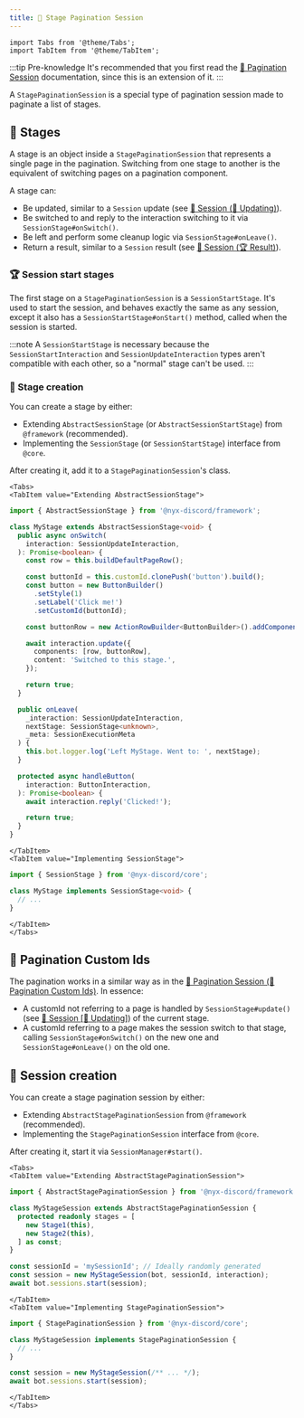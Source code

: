 ```yaml
---
title: 📁 Stage Pagination Session
---
```


```mdx-code-block
import Tabs from '@theme/Tabs';
import TabItem from '@theme/TabItem';
```

:::tip Pre-knowledge
It's recommended that you first read the [️🔢 Pagination Session](./pagination-session) documentation, since this is an extension of it.
:::

A `StagePaginationSession` is a special type of pagination session made to paginate a list of stages.

## 📁 Stages

A stage is an object inside a `StagePaginationSession` that represents a single page in the pagination. Switching from
one stage to another is the equivalent of switching pages on a pagination component.

A stage can:
* Be updated, similar to a `Session` update (see [👤 Session (📝 Updating)](./session#-updating)).
* Be switched to and reply to the interaction switching to it via `SessionStage#onSwitch()`.
* Be left and perform some cleanup logic via `SessionStage#onLeave()`.
* Return a result, similar to a `Session` result (see [👤 Session (🏆 Result)](./session#-result)).

### 🏆 Session start stages

The first stage on a `StagePaginationSession` is a `SessionStartStage`. It's used to start the session, and behaves
exactly the same as any session, except it also has a `SessionStartStage#onStart()` method, called when the session
is started.

:::note
A `SessionStartStage` is necessary because the `SessionStartInteraction` and `SessionUpdateInteraction` types aren't
compatible with each other, so a "normal" stage can't be used.
:::

### 👷 Stage creation

You can create a stage by either:

* Extending `AbstractSessionStage` (or `AbstractSessionStartStage`) from `@framework` (recommended).
* Implementing the `SessionStage` (or `SessionStartStage`) interface from `@core`.

After creating it, add it to a `StagePaginationSession`'s class.

```mdx-code-block
<Tabs>
<TabItem value="Extending AbstractSessionStage">
```

```ts
import { AbstractSessionStage } from '@nyx-discord/framework';

class MyStage extends AbstractSessionStage<void> {
  public async onSwitch(
    interaction: SessionUpdateInteraction,
  ): Promise<boolean> {
    const row = this.buildDefaultPageRow();

    const buttonId = this.customId.clonePush('button').build();
    const button = new ButtonBuilder()
      .setStyle(1)
      .setLabel('Click me!')
      .setCustomId(buttonId);

    const buttonRow = new ActionRowBuilder<ButtonBuilder>().addComponents(button);

    await interaction.update({
      components: [row, buttonRow],
      content: 'Switched to this stage.',
    });

    return true;
  }

  public onLeave(
    _interaction: SessionUpdateInteraction,
    nextStage: SessionStage<unknown>,
    _meta: SessionExecutionMeta
  ) {
    this.bot.logger.log('Left MyStage. Went to: ', nextStage);
  }

  protected async handleButton(
    interaction: ButtonInteraction,
  ): Promise<boolean> {
    await interaction.reply('Clicked!');

    return true;
  }
}
```

```mdx-code-block
</TabItem>
<TabItem value="Implementing SessionStage">
```

```ts
import { SessionStage } from '@nyx-discord/core';

class MyStage implements SessionStage<void> {
  // ...
}
```

```mdx-code-block
</TabItem>
</Tabs>
```

## 💬 Pagination Custom Ids

The pagination works in a similar way as in the
[🔢 Pagination Session (💬 Pagination Custom Ids)](./pagination-session#-pagination-custom-ids). In essence:

* A customId not referring to a page is handled by `SessionStage#update()` (see [👤 Session [📝 Updating]](./session#-updating)) of the current stage.
* A customId referring to a page makes the session switch to that stage, calling `SessionStage#onSwitch()`
on the new one and `SessionStage#onLeave()` on the old one.

## 👷 Session creation

You can create a stage pagination session by either:

* Extending `AbstractStagePaginationSession` from `@framework` (recommended).
* Implementing the `StagePaginationSession` interface from `@core`.

After creating it, start it via `SessionManager#start()`.

```mdx-code-block
<Tabs>
<TabItem value="Extending AbstractStagePaginationSession">
```

```ts
import { AbstractStagePaginationSession } from '@nyx-discord/framework';

class MyStageSession extends AbstractStagePaginationSession {
  protected readonly stages = [
    new Stage1(this),
    new Stage2(this),
  ] as const;
}

const sessionId = 'mySessionId'; // Ideally randomly generated
const session = new MyStageSession(bot, sessionId, interaction);
await bot.sessions.start(session);
```

```mdx-code-block
</TabItem>
<TabItem value="Implementing StagePaginationSession">
```

```ts
import { StagePaginationSession } from '@nyx-discord/core';

class MyStageSession implements StagePaginationSession {
  // ...
}

const session = new MyStageSession(/** ... */);
await bot.sessions.start(session);
```

```mdx-code-block
</TabItem>
</Tabs>
```
